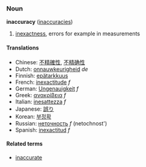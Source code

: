 ===Noun===
'''inaccuracy''' ([[inaccuracies]])
#[[inexactness]], errors for example in measurements

====Translations====
*Chinese: [[不精確性]], [[不精确性]]
*Dutch: [[onnauwkeurigheid]] ''de''
*Finnish: [[epätarkkuus]]
*French: [[inexactitude]] ''f''
*German: [[Ungenauigkeit]] ''f''
*Greek: [[ανακρίβεια]] ''f''
*Italian: [[inesattezza]] ''f''
*Japanese: [[誤り]]
*Korean: [[부정확]]
*Russian: [[неточность]] ''f'' (netochnost')
*Spanish: [[inexactitud]] ''f''

====Related terms====
*[[inaccurate]]